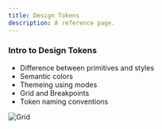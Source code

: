 ```yaml
---
title: Design Tokens
description: A reference page.
---
```


### Intro to Design Tokens

- Difference between primitives and styles
- Semantic colors
- Themeing using modes
- Grid and Breakpoints
- Token naming conventions


![Grid](./images/grid_diagram.jpg)
